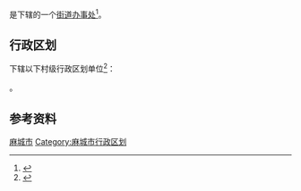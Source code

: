 {{中国乡级行政区|42/11/81/001/000}}

'''{{PAGENAMEBASE}}'''是{{PRC admin/fullname|42/11/81/001/000|3}}下辖的一个[[街道办事处|街道办事处]]<ref>{{PRC admin/ref sgc|{{PRC admin/parent|42/11/81/001/000}}}}</ref>。

== 行政区划 ==
{{PAGENAMEBASE}}下辖以下村级行政区划单位<ref>{{PRC admin/ref sgc|42/11/81/001/000}}</ref>：

{{PRC admin/children|42/11/81/001/000}}。

== 参考资料 ==
{{reflist}}

{{湖北省黄冈市麻城市行政区划}}
{{湖北行政区划小作品}}
[[Category:黄冈市街道|麻城市]]
[[Category:麻城市行政区划|Category:麻城市行政区划]]